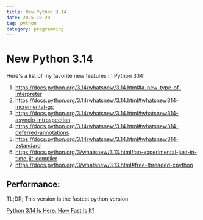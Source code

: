 ```yaml
---
title: New Python 3.14
date: 2025-10-20
tag: python
category: programming
---
```


# New Python 3.14

Here's a list of my favorite new features in Python 3.14:

1. https://docs.python.org/3.14/whatsnew/3.14.html#a-new-type-of-interpreter
1. https://docs.python.org/3.14/whatsnew/3.14.html#whatsnew314-incremental-gc
1. https://docs.python.org/3.14/whatsnew/3.14.html#whatsnew314-asyncio-introspection
1. https://docs.python.org/3.14/whatsnew/3.14.html#whatsnew314-deferred-annotations
1. https://docs.python.org/3.14/whatsnew/3.14.html#whatsnew314-zstandard
1. https://docs.python.org/3/whatsnew/3.13.html#an-experimental-just-in-time-jit-compiler
1. https://docs.python.org/3/whatsnew/3.13.html#free-threaded-cpython

## Performance:

TL;DR; This version is the fastest python version.

[Python 3.14 Is Here. How Fast Is It?](https://blog.miguelgrinberg.com/post/python-3-14-is-here-how-fast-is-it)
